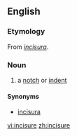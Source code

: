==English==

===Etymology===
From {{L.}} ''[[incisura#Latin|incisura]]''.

===Noun===
{{en-noun}}

# {{anatomy}} a [[notch]] or [[indent]]

====Synonyms====
*[[incisura]]

[[vi:incisure]]
[[zh:incisure]]